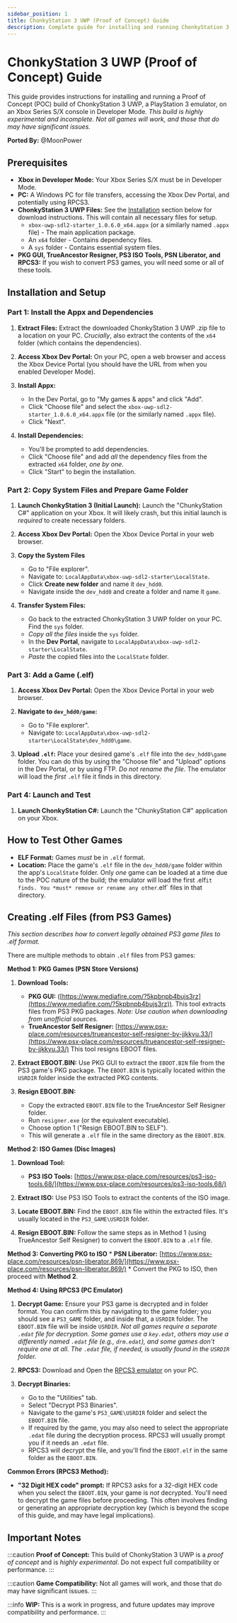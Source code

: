 ```yaml
---
sidebar_position: 1
title: ChonkyStation 3 UWP (Proof of Concept) Guide
description: Complete guide for installing and running ChonkyStation 3 UWP PS3 emulator on Xbox
---
```


# ChonkyStation 3 UWP (Proof of Concept) Guide

This guide provides instructions for installing and running a Proof of Concept (POC) build of ChonkyStation 3 UWP, a PlayStation 3 emulator, on an Xbox Series S/X console in Developer Mode.  *This build is highly experimental and incomplete.  Not all games will work, and those that do may have significant issues.*

**Ported By:** @MoonPower

## Prerequisites

*   **Xbox in Developer Mode:** Your Xbox Series S/X must be in Developer Mode.
*   **PC:** A Windows PC for file transfers, accessing the Xbox Dev Portal, and potentially using RPCS3.
*   **ChonkyStation 3 UWP Files:** See the [Installation](#installation) section below for download instructions.  This will contain all necessary files for setup.
    *   `xbox-uwp-sdl2-starter_1.0.6.0_x64.appx` (or a similarly named `.appx` file) - The main application package.
    *   An `x64` folder - Contains dependency files.
    *   A `sys` folder - Contains essential system files.
*  **PKG GUI, TrueAncestor Resigner, PS3 ISO Tools, PSN Liberator, and RPCS3:** If you wish to convert PS3 games, you will need some or all of these tools.

## Installation and Setup

### Part 1: Install the Appx and Dependencies

1.  **Extract Files:** Extract the downloaded ChonkyStation 3 UWP .zip file to a location on your PC.  *Crucially*, also extract the contents of the `x64` folder (which contains the dependencies).

2.  **Access Xbox Dev Portal:** On your PC, open a web browser and access the Xbox Device Portal (you should have the URL from when you enabled Developer Mode).

3.  **Install Appx:**
    *   In the Dev Portal, go to "My games & apps" and click "Add".
    *   Click "Choose file" and select the `xbox-uwp-sdl2-starter_1.0.6.0_x64.appx` file (or the similarly named `.appx` file).
    *   Click "Next".

4.  **Install Dependencies:**
    *   You'll be prompted to add dependencies.
    *   Click "Choose file" and add *all* the dependency files from the extracted `x64` folder, *one by one*.
    *   Click "Start" to begin the installation.

### Part 2: Copy System Files and Prepare Game Folder

1.  **Launch ChonkyStation 3 (Initial Launch):** Launch the "ChunkyStation C#" application on your Xbox. It will likely crash, but this initial launch is *required* to create necessary folders.

2. **Access Xbox Dev Portal:** Open the Xbox Device Portal in your web browser.
3. **Copy the System Files**
      *  Go to "File explorer".
     *   Navigate to: `LocalAppData\xbox-uwp-sdl2-starter\LocalState`.
     * Click **Create new folder** and name it `dev_hdd0`.
     * Navigate inside the `dev_hdd0` and create a folder and name it `game`.
4. **Transfer System Files:**
   *   Go back to the extracted ChonkyStation 3 UWP folder on your PC. Find the `sys` folder.
    *   *Copy all the files* inside the `sys` folder.
   * In the **Dev Portal**, navigate to `LocalAppData\xbox-uwp-sdl2-starter\LocalState`.
    *   *Paste* the copied files into the `LocalState` folder.

### Part 3: Add a Game (.elf)

1.  **Access Xbox Dev Portal:** Open the Xbox Device Portal in your web browser.

2.  **Navigate to `dev_hdd0/game`:**
     *   Go to "File explorer".
     *   Navigate to:  `LocalAppData\xbox-uwp-sdl2-starter\LocalState\dev_hdd0\game`.

3. **Upload `.elf`:** Place your desired game's `.elf` file into the `dev_hdd0\game` folder. You can do this by using the "Choose file" and "Upload" options in the Dev Portal, or by using FTP. *Do not rename the file*. The emulator will load the *first* `.elf` file it finds in this directory.

### Part 4: Launch and Test

1.  **Launch ChonkyStation C#:** Launch the "ChunkyStation C#" application on your Xbox.

## How to Test Other Games

*   **ELF Format:** Games *must* be in `.elf` format.
*   **Location:** Place the game's `.elf` file in the `dev_hdd0/game` folder within the app's `LocalState` folder.  Only *one* game can be loaded at a time due to the POC nature of the build; the emulator will load the first .elf` it finds. You *must* remove or rename any other `.elf` files in that directory.

## Creating .elf Files (from PS3 Games)

*This section describes how to convert legally obtained PS3 game files to .elf format.*

There are multiple methods to obtain `.elf` files from PS3 games:

**Method 1: PKG Games (PSN Store Versions)**

1.  **Download Tools:**
    *   **PKG GUI:** ([https://www.mediafire.com/?5kpbnpb4bujs3rz](https://www.mediafire.com/?5kpbnpb4bujs3rz)).  This tool extracts files from PS3 PKG packages. *Note: Use caution when downloading from unofficial sources.*
    *   **TrueAncestor Self Resigner:** [https://www.psx-place.com/resources/trueancestor-self-resigner-by-jjkkyu.33/](https://www.psx-place.com/resources/trueancestor-self-resigner-by-jjkkyu.33/) This tool resigns EBOOT files.

2.  **Extract EBOOT.BIN:** Use PKG GUI to extract the `EBOOT.BIN` file from the PS3 game's PKG package.  The `EBOOT.BIN` is typically located within the `USRDIR` folder inside the extracted PKG contents.

3.  **Resign EBOOT.BIN:**
    *   Copy the extracted `EBOOT.BIN` file to the TrueAncestor Self Resigner folder.
    *   Run `resigner.exe` (or the equivalent executable).
    *   Choose option 1 ("Resign EBOOT.BIN to SELF").
    *   This will generate a `.elf` file in the same directory as the `EBOOT.BIN`.

**Method 2: ISO Games (Disc Images)**

1.  **Download Tool:**
    *   **PS3 ISO Tools:** [https://www.psx-place.com/resources/ps3-iso-tools.68/](https://www.psx-place.com/resources/ps3-iso-tools.68/)

2.  **Extract ISO:** Use PS3 ISO Tools to extract the contents of the ISO image.

3.  **Locate EBOOT.BIN:**  Find the `EBOOT.BIN` file within the extracted files.  It's usually located in the `PS3_GAME\USRDIR` folder.

4.  **Resign EBOOT.BIN:** Follow the same steps as in Method 1 (using TrueAncestor Self Resigner) to convert the `EBOOT.BIN` to a `.elf` file.

**Method 3: Converting PKG to ISO**
    *   **PSN Liberator:** [https://www.psx-place.com/resources/psn-liberator.869/](https://www.psx-place.com/resources/psn-liberator.869/)
    * Convert the PKG to ISO, then proceed with **Method 2**.

**Method 4: Using RPCS3 (PC Emulator)**

1.  **Decrypt Game:** Ensure your PS3 game is decrypted and in folder format. You can confirm this by navigating to the game folder; you should see a `PS3_GAME` folder, and inside that, a `USRDIR` folder. The `EBOOT.BIN` file will be inside `USRDIR`.  *Not all games require a separate `.edat` file for decryption. Some games use a `key.edat`, others may use a differently named `.edat` file (e.g., `drm.edat`), and some games don't require one at all.  The `.edat` file, if needed, is usually found in the `USRDIR` folder.*

2.  **RPCS3:** Download and Open the [RPCS3 emulator](https://rpcs3.net/) on your PC.

3.  **Decrypt Binaries:**
    *   Go to the "Utilities" tab.
    *   Select "Decrypt PS3 Binaries".
    *   Navigate to the game's `PS3_GAME\USRDIR` folder and select the `EBOOT.BIN` file.
    *   If required by the game, you may also need to select the appropriate `.edat` file during the decryption process. RPCS3 will usually prompt you if it needs an `.edat` file.
    *   RPCS3 will decrypt the file, and you'll find the `EBOOT.elf` in the same folder as the `EBOOT.BIN`.

**Common Errors (RPCS3 Method):**

*   **"32 Digit HEX code" prompt:** If RPCS3 asks for a 32-digit HEX code when you select the `EBOOT.BIN`, your game is *not* decrypted. You'll need to decrypt the game files before proceeding.  This often involves finding or generating an appropriate decryption key (which is beyond the scope of this guide, and may have legal implications).

## Important Notes

:::caution
**Proof of Concept:**  This build of ChonkyStation 3 UWP is a *proof of concept* and is *highly experimental*. Do not expect full compatibility or performance.
:::

:::caution
**Game Compatibility:** Not all games will work, and those that do may have significant issues.
:::

:::info
**WIP:**  This is a work in progress, and future updates may improve compatibility and performance.
:::